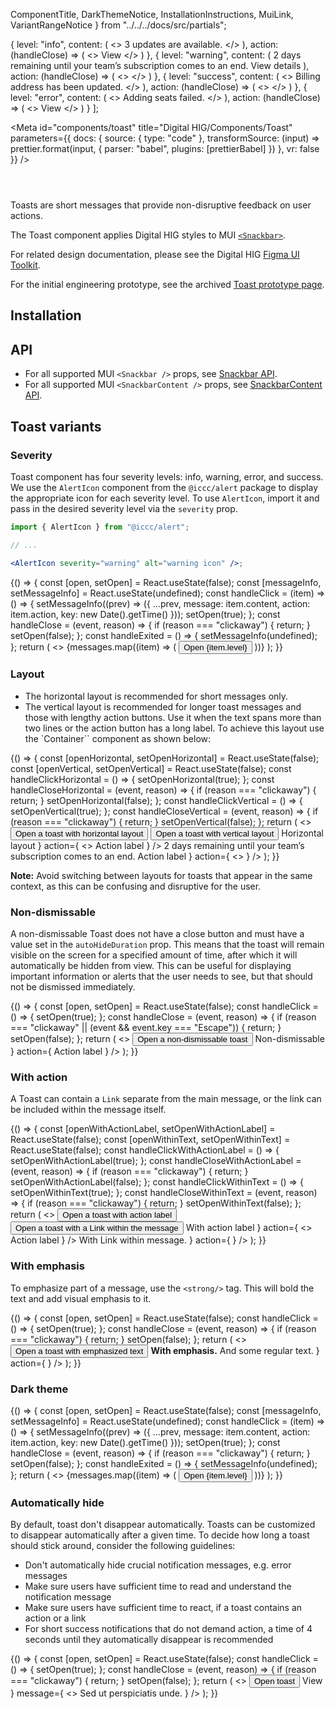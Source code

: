   ComponentTitle,
  DarkThemeNotice,
  InstallationInstructions,
  MuiLink,
  VariantRangeNotice
} from "../../../docs/src/partials";

  {
    level: "info",
    content: (
      <>
        <AlertIcon severity="info" alt="info icon" />
        <Typography variant="short-copy-small">
          3 updates are available.
        </Typography>
      </>
    ),
    action: (handleClose) => (
      <>
        <Typography variant="body-copy-small">
          <Link tabIndex="0">View</Link>
        </Typography>
        <SvgIcon onClick={handleClose} tabIndex="0">
          <CrossSVG />
        </SvgIcon>
      </>
    )
  },
  {
    level: "warning",
    content: (
      <Container>
        <AlertIcon severity="warning" alt="info icon" />
        <Container>
          <Typography variant="short-copy-small">
            2 days remaining until your team’s subscription comes to an end.
          </Typography>
          <Typography variant="body-copy-small">
            <Link tabIndex="0">View details</Link>
          </Typography>
        </Container>
      </Container>
    ),
    action: (handleClose) => (
      <>
        <SvgIcon onClick={handleClose} tabIndex="0">
          <CrossSVG />
        </SvgIcon>
      </>
    )
  },
  {
    level: "success",
    content: (
      <>
        <AlertIcon severity="success" alt="success icon" />
        <Container>
          <Typography variant="short-copy-small">
            Billing address has been updated.
          </Typography>
        </Container>
      </>
    ),
    action: (handleClose) => (
      <>
        <SvgIcon onClick={handleClose} tabIndex="0">
          <CrossSVG />
        </SvgIcon>
      </>
    )
  },
  {
    level: "error",
    content: (
      <>
        <AlertIcon severity="error" alt="error icon" />
        <Typography variant="short-copy-small">Adding seats failed.</Typography>
      </>
    ),
    action: (handleClose) => (
      <>
        <Typography variant="body-copy-small">
          <Link tabIndex="0">View</Link>
        </Typography>
        <SvgIcon onClick={handleClose} tabIndex="0">
          <CrossSVG />
        </SvgIcon>
      </>
    )
  }
];

<Meta
  id="components/toast"
  title="Digital HIG/Components/Toast"
  parameters={{
    docs: {
      source: {
        type: "code"
      },
      transformSource: (input) =>
        prettier.format(input, {
          parser: "babel",
          plugins: [prettierBabel]
        })
    },
    vr: false
  }}
/>

<ComponentTitle name="Toast" status="Stable" />

<code>
  <MuiLink
    componentName="Snackbar"
    link="https://mui.com/material-ui/react-snackbar/"
  />
</code>

Toasts are short messages that provide non-disruptive feedback on user actions.

The Toast component applies Digital HIG styles to MUI [`<Snackbar>`](https://mui.com/material-ui/react-snackbar/).

For related design documentation, please see the Digital HIG [Figma UI Toolkit](https://www.figma.com/file/Eks986gkqncHjkLnwQjO7g/iccc-sticker-sheets?node-id=4203%3A319723&t=iL4WgXwqDMZvxUAw-1).

For the initial engineering prototype, see the archived [Toast prototype page](https://storybook.digital-help-stg.autodesk.com/iccc/prerelease/PR-589/index.html?path=/docs/components-toast--severity).

## Installation

<InstallationInstructions componentImport="Snackbar" />

## API

- For all supported MUI `<Snackbar />` props, see [Snackbar API](https://mui.com/material-ui/api/snackbar/).
- For all supported MUI `<SnackbarContent />` props, see [SnackbarContent API](https://mui.com/material-ui/api/snackbar-content/).

## Toast variants

<VariantRangeNotice />

### Severity

Toast component has four severity levels: info, warning, error, and success. We use the `AlertIcon` component from the `@iccc/alert` package to display the appropriate icon for each severity level. To use `AlertIcon`, import it and pass in the desired severity level via the `severity` prop.

```jsx
import { AlertIcon } from "@iccc/alert";

// ...

<AlertIcon severity="warning" alt="warning icon" />;
```

<Canvas>
  <Story
    name="Severity"
    parameters={{
      docs: {
        source: {
          type: "code"
        }
      }
    }}
  >
    {() => {
      const [open, setOpen] = React.useState(false);
      const [messageInfo, setMessageInfo] = React.useState(undefined);
      const handleClick = (item) => () => {
        setMessageInfo((prev) => ({
          ...prev,
          message: item.content,
          action: item.action,
          key: new Date().getTime()
        }));
        setOpen(true);
      };
      const handleClose = (event, reason) => {
        if (reason === "clickaway") {
          return;
        }
        setOpen(false);
      };
      const handleExited = () => {
        setMessageInfo(undefined);
      };
      return (
        <>
          {messages.map((item) => (
            <Button onClick={handleClick(item)} key={item.level} sx={{ mr: 2 }}>
              Open {item.level}
            </Button>
          ))}
          <Snackbar
            open={open}
            onClose={handleClose}
            action={messageInfo ? messageInfo.action(handleClose) : undefined}
            message={messageInfo ? messageInfo.message : undefined}
            key={messageInfo ? messageInfo.key : undefined}
            TransitionComponent={Slide}
            TransitionProps={{ onExited: handleExited }}
          />
        </>
      );
    }}
  </Story>
</Canvas>

### Layout

- The horizontal layout is recommended for short messages only.
- The vertical layout is recommended for longer toast messages and those with lengthy action buttons. Use it when the text spans more than two lines or the action button has a long label. To achieve this layout use the `Container`` component as shown below:

<Canvas>
  <Story name="Layout">
    {() => {
      const [openHorizontal, setOpenHorizontal] = React.useState(false);
      const [openVertical, setOpenVertical] = React.useState(false);
      const handleClickHorizontal = () => {
        setOpenHorizontal(true);
      };
      const handleCloseHorizontal = (event, reason) => {
        if (reason === "clickaway") {
          return;
        }
        setOpenHorizontal(false);
      };
      const handleClickVertical = () => {
        setOpenVertical(true);
      };
      const handleCloseVertical = (event, reason) => {
        if (reason === "clickaway") {
          return;
        }
        setOpenVertical(false);
      };
      return (
        <>
          <Button onClick={handleClickHorizontal} sx={{ mr: 2 }}>
            Open a toast with horizontal layout
          </Button>
          <Button onClick={handleClickVertical}>
            Open a toast with vertical layout
          </Button>
          <Snackbar
            open={openHorizontal}
            onClose={handleCloseHorizontal}
            TransitionComponent={Slide}
            message={
              <>
                <AlertIcon severity="info" variant="standard" alt="info icon" />
                <Typography variant="short-copy-small">
                  Horizontal layout
                </Typography>
              </>
            }
            action={
              <>
                <Typography variant="body-copy-small">
                  <Link tabIndex="0">Action label</Link>
                </Typography>
                <SvgIcon onClick={handleCloseHorizontal} tabIndex="0">
                  <CrossSVG />
                </SvgIcon>
              </>
            }
          />
          <Snackbar
            open={openVertical}
            onClose={handleCloseVertical}
            TransitionComponent={Slide}
            message={
              <Container>
                <AlertIcon severity="warning" alt="info icon" />
                <Container>
                  <Typography variant="short-copy-small">
                    2 days remaining until your team’s subscription comes to an
                    end.
                  </Typography>
                  <Typography variant="body-copy-small">
                    <Link tabIndex="0">Action label</Link>
                  </Typography>
                </Container>
              </Container>
            }
            action={
              <>
                <SvgIcon onClick={handleCloseVertical} tabIndex="0">
                  <CrossSVG />
                </SvgIcon>
              </>
            }
          />
        </>
      );
    }}
  </Story>
</Canvas>

**Note:** Avoid switching between layouts for toasts that appear in the same context, as this can be confusing and disruptive for the user.

### Non-dismissable

A non-dismissable Toast does not have a close button and must have a value set in the `autoHideDuration` prop. This means that the toast will remain visible on the screen for a specified amount of time, after which it will automatically be hidden from view. This can be useful for displaying important information or alerts that the user needs to see, but that should not be dismissed immediately.

<Canvas>
  <Story name="Non-dismissable">
    {() => {
      const [open, setOpen] = React.useState(false);
      const handleClick = () => {
        setOpen(true);
      };
      const handleClose = (event, reason) => {
        if (reason === "clickaway" || (event && event.key === "Escape")) {
          return;
        }
        setOpen(false);
      };
      return (
        <>
          <Button onClick={handleClick}>Open a non-dismissable toast</Button>
          <Snackbar
            open={open}
            autoHideDuration={4000}
            onClose={handleClose}
            TransitionComponent={Slide}
            message={
              <>
                <AlertIcon severity="info" variant="standard" alt="info icon" />
                <Typography variant="short-copy-small">
                  Non-dismissable
                </Typography>
              </>
            }
            action={
              <Typography variant="body-copy-small">
                <Link tabIndex="0">Action label</Link>
              </Typography>
            }
          />
        </>
      );
    }}
  </Story>
</Canvas>

### With action

A Toast can contain a `Link` separate from the main message, or the link can be included within the message itself.

<Canvas>
  <Story name="With action">
    {() => {
      const [openWithActionLabel, setOpenWithActionLabel] =
        React.useState(false);
      const [openWithinText, setOpenWithinText] = React.useState(false);
      const handleClickWithActionLabel = () => {
        setOpenWithActionLabel(true);
      };
      const handleCloseWithActionLabel = (event, reason) => {
        if (reason === "clickaway") {
          return;
        }
        setOpenWithActionLabel(false);
      };
      const handleClickWithinText = () => {
        setOpenWithinText(true);
      };
      const handleCloseWithinText = (event, reason) => {
        if (reason === "clickaway") {
          return;
        }
        setOpenWithinText(false);
      };
      return (
        <>
          <Button onClick={handleClickWithActionLabel} sx={{ mr: 2 }}>
            Open a toast with action label
          </Button>
          <Button onClick={handleClickWithinText}>
            Open a toast with a Link within the message
          </Button>
          <Snackbar
            open={openWithActionLabel}
            onClose={handleCloseWithActionLabel}
            TransitionComponent={Slide}
            message={
              <>
                <AlertIcon severity="info" variant="standard" alt="info icon" />
                <Typography variant="short-copy-small">
                  With action label
                </Typography>
              </>
            }
            action={
              <>
                <Typography variant="body-copy-small">
                  <Link tabIndex="0">Action label</Link>
                </Typography>
                <SvgIcon onClick={handleCloseWithActionLabel} tabIndex="0">
                  <CrossSVG />
                </SvgIcon>
              </>
            }
          />
          <Snackbar
            open={openWithinText}
            onClose={handleCloseWithinText}
            TransitionComponent={Slide}
            message={
              <>
                <AlertIcon severity="info" variant="standard" alt="info icon" />
                <Typography variant="short-copy-small">
                  With <Link>Link</Link> within message.
                </Typography>
              </>
            }
            action={
              <SvgIcon onClick={handleCloseWithinText} tabIndex="0">
                <CrossSVG />
              </SvgIcon>
            }
          />
        </>
      );
    }}
  </Story>
</Canvas>

### With emphasis

To emphasize part of a message, use the `<strong/>` tag. This will bold the text and add visual emphasis to it.

<Canvas>
  <Story name="With emphasis">
    {() => {
      const [open, setOpen] = React.useState(false);
      const handleClick = () => {
        setOpen(true);
      };
      const handleClose = (event, reason) => {
        if (reason === "clickaway") {
          return;
        }
        setOpen(false);
      };
      return (
        <>
          <Button onClick={handleClick}>
            Open a toast with emphasized text
          </Button>
          <Snackbar
            open={open}
            onClose={handleClose}
            TransitionComponent={Slide}
            message={
              <>
                <AlertIcon severity="info" variant="standard" alt="info icon" />
                <Typography variant="short-copy-small">
                  <strong>With emphasis.</strong> And some regular text.
                </Typography>
              </>
            }
            action={
              <SvgIcon onClick={handleClose} tabIndex="0">
                <CrossSVG />
              </SvgIcon>
            }
          />
        </>
      );
    }}
  </Story>
</Canvas>

### Dark theme

<DarkThemeNotice />

<Canvas>
  <Story
    name="Dark theme"
    parameters={{
      theme: "dark",
      docs: {
        source: {
          type: "code"
        }
      }
    }}
  >
    {() => {
      const [open, setOpen] = React.useState(false);
      const [messageInfo, setMessageInfo] = React.useState(undefined);
      const handleClick = (item) => () => {
        setMessageInfo((prev) => ({
          ...prev,
          message: item.content,
          action: item.action,
          key: new Date().getTime()
        }));
        setOpen(true);
      };
      const handleClose = (event, reason) => {
        if (reason === "clickaway") {
          return;
        }
        setOpen(false);
      };
      const handleExited = () => {
        setMessageInfo(undefined);
      };
      return (
        <>
          {messages.map((item) => (
            <Button onClick={handleClick(item)} key={item.level} sx={{ mr: 2 }}>
              Open {item.level}
            </Button>
          ))}
          <Snackbar
            open={open}
            onClose={handleClose}
            TransitionComponent={Slide}
            action={messageInfo ? messageInfo.action(handleClose) : undefined}
            message={messageInfo ? messageInfo.message : undefined}
            key={messageInfo ? messageInfo.key : undefined}
            TransitionProps={{ onExited: handleExited }}
          />
        </>
      );
    }}
  </Story>
</Canvas>

### Automatically hide

By default, toast don't disappear automatically. Toasts can be customized to disappear automatically after
a given time. To decide how long a toast should stick around, consider the following guidelines:

- Don't automatically hide crucial notification messages, e.g. error messages
- Make sure users have sufficient time to read and understand the notification message
- Make sure users have sufficient time to react, if a toast contains an action or a link
- For short success notifications that do not demand action, a time of 4 seconds until they automatically
  disappear is recommended

<Canvas>
  <Story
    name="Automatically hide"
    parameters={{
      docs: {
        source: {
          type: "code"
        }
      }
    }}
  >
    {() => {
      const [open, setOpen] = React.useState(false);
      const handleClick = () => {
        setOpen(true);
      };
      const handleClose = (event, reason) => {
        if (reason === "clickaway") {
          return;
        }
        setOpen(false);
      };
      return (
        <>
          <Button onClick={handleClick}>Open toast</Button>
          <Snackbar
            open={open}
            onClose={handleClose}
            autoHideDuration={4000}
            TransitionComponent={Slide}
            action={
              <>
                <Typography variant="body-copy-small">
                  <Link tabIndex="0">View</Link>
                </Typography>
                <SvgIcon onClick={handleClose} tabIndex="0">
                  <CrossSVG />
                </SvgIcon>
              </>
            }
            message={
              <>
                <AlertIcon />
                <Typography variant="short-copy-small">
                  Sed ut perspiciatis unde.
                </Typography>
              </>
            }
          />
        </>
      );
    }}
  </Story>
</Canvas>
